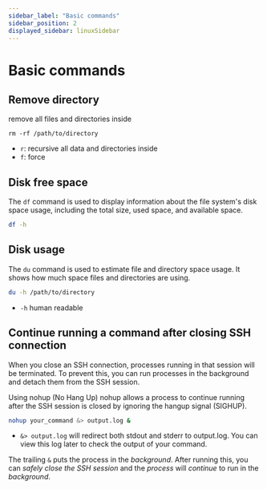 ```yaml
---
sidebar_label: "Basic commands"
sidebar_position: 2
displayed_sidebar: linuxSidebar
---
```


# Basic commands

## Remove directory

remove all files and directories inside

```
rm -rf /path/to/directory
```

- `r`: recursive all data and directories inside
- `f`: force

## Disk free space

The `df` command is used to display information about the file system's disk space usage, including the total size, used space, and available space.

```bash title="disk free"
df -h
```

## Disk usage

The `du` command is used to estimate file and directory space usage. It shows how much space files and directories are using.

```bash title="disk usage"
du -h /path/to/directory
```

- `-h` human readable

## Continue running a command after closing SSH connection

When you close an SSH connection, processes running in that session will be terminated.
To prevent this, you can run processes in the background and detach them from the SSH session.

Using nohup (No Hang Up)
nohup allows a process to continue running after the SSH session is closed by ignoring the hangup signal (SIGHUP).

```bash title="nohup"
nohup your_command &> output.log &
```

- `&> output.log` will redirect both stdout and stderr to output.log. You can view this log later to check the output of your command.

The trailing `&` puts the process in the *background*.
After running this, you can *safely close the SSH session* and the *process* will *continue* to run in the *background*.
